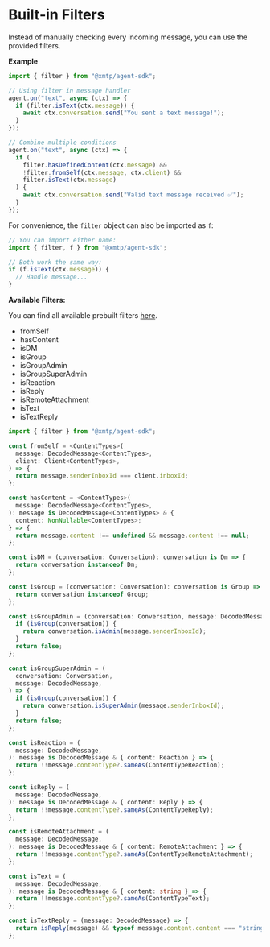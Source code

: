 #  Built‑in Filters

Instead of manually checking every incoming message, you can use the provided filters.

**Example**

```ts
import { filter } from "@xmtp/agent-sdk";

// Using filter in message handler
agent.on("text", async (ctx) => {
  if (filter.isText(ctx.message)) {
    await ctx.conversation.send("You sent a text message!");
  }
});

// Combine multiple conditions
agent.on("text", async (ctx) => {
  if (
    filter.hasDefinedContent(ctx.message) &&
    !filter.fromSelf(ctx.message, ctx.client) &&
    filter.isText(ctx.message)
  ) {
    await ctx.conversation.send("Valid text message received ✅");
  }
});
```

For convenience, the `filter` object can also be imported as `f`:

```ts
// You can import either name:
import { filter, f } from "@xmtp/agent-sdk";

// Both work the same way:
if (f.isText(ctx.message)) {
  // Handle message...
}
```

**Available Filters:**

You can find all available prebuilt filters [here](https://github.com/xmtp/xmtp-js/blob/main/sdks/agent-sdk/src/utils/filter.ts).

- fromSelf
- hasContent
- isDM
- isGroup
- isGroupAdmin
- isGroupSuperAdmin
- isReaction
- isReply
- isRemoteAttachment
- isText
- isTextReply

```ts [Node]
import { filter } from "@xmtp/agent-sdk";

const fromSelf = <ContentTypes>(
  message: DecodedMessage<ContentTypes>,
  client: Client<ContentTypes>,
) => {
  return message.senderInboxId === client.inboxId;
};

const hasContent = <ContentTypes>(
  message: DecodedMessage<ContentTypes>,
): message is DecodedMessage<ContentTypes> & {
  content: NonNullable<ContentTypes>;
} => {
  return message.content !== undefined && message.content !== null;
};

const isDM = (conversation: Conversation): conversation is Dm => {
  return conversation instanceof Dm;
};

const isGroup = (conversation: Conversation): conversation is Group => {
  return conversation instanceof Group;
};

const isGroupAdmin = (conversation: Conversation, message: DecodedMessage) => {
  if (isGroup(conversation)) {
    return conversation.isAdmin(message.senderInboxId);
  }
  return false;
};

const isGroupSuperAdmin = (
  conversation: Conversation,
  message: DecodedMessage,
) => {
  if (isGroup(conversation)) {
    return conversation.isSuperAdmin(message.senderInboxId);
  }
  return false;
};

const isReaction = (
  message: DecodedMessage,
): message is DecodedMessage & { content: Reaction } => {
  return !!message.contentType?.sameAs(ContentTypeReaction);
};

const isReply = (
  message: DecodedMessage,
): message is DecodedMessage & { content: Reply } => {
  return !!message.contentType?.sameAs(ContentTypeReply);
};

const isRemoteAttachment = (
  message: DecodedMessage,
): message is DecodedMessage & { content: RemoteAttachment } => {
  return !!message.contentType?.sameAs(ContentTypeRemoteAttachment);
};

const isText = (
  message: DecodedMessage,
): message is DecodedMessage & { content: string } => {
  return !!message.contentType?.sameAs(ContentTypeText);
};

const isTextReply = (message: DecodedMessage) => {
  return isReply(message) && typeof message.content.content === "string";
};
```